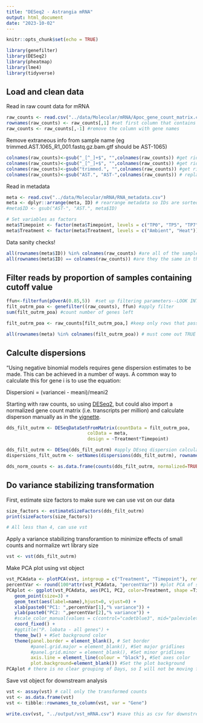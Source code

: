 ```yaml
---
title: "DESeq2 - Astrangia mRNA"
output: html_document
date: "2023-10-02"
---
```


```r
knitr::opts_chunk$set(echo = TRUE)
```

```r
library(genefilter)
library(DESeq2)
library(pheatmap)
library(lme4)
library(tidyverse)
```

## Load and clean data 

Read in raw count data for mRNA 
```r
raw_counts <- read.csv("../data/Molecular/mRNA/Apoc_gene_count_matrix.csv")
rownames(raw_counts) <- raw_counts[,1] #set first column that contains gene names as rownames
raw_counts <- raw_counts[,-1] #remove the column with gene names
```

Remove extraneous info from sample name (eg trimmed.AST.1065_R1_001.fastq.gz.bam.gtf should be AST-1065)
```r
colnames(raw_counts)<-gsub("_[^_]+$", "",colnames(raw_counts)) #get rid of "_001.fastq.gz.bam.gtf"
colnames(raw_counts)<-gsub("_[^_]+$", "",colnames(raw_counts)) #get rid of "_R1"
colnames(raw_counts)<-gsub("trimmed.", "",colnames(raw_counts)) #get rid of "trimmed."
colnames(raw_counts)<-gsub("AST.", "AST-",colnames(raw_counts)) # replace "AST." with "AST-"
```

Read in metadata 
```r
meta <- read.csv("../data/Molecular/mRNA/RNA_metadata.csv")
meta <- dplyr::arrange(meta, ID) # rearrange metadata so IDs are sorted in descending order 
#meta$ID <- gsub("AST-", "AST.", meta$ID)

# Set variables as factors 
meta$Timepoint <- factor(meta$Timepoint, levels = c("TP0", "TP5", "TP7"))
meta$Treatment <- factor(meta$Treatment, levels = c("Ambient", "Heat"))
```

Data sanity checks!
```r
all(rownames(meta$ID)) %in% colnames(raw_counts) #are all of the sample names (rows) in the metadata df in the gene count matrix? Should be TRUE. Says FALSE right now, but a visual inspection shows me that all of them are there...
all(rownames(meta$ID) == colnames(raw_counts)) #are they the same in the same order? Should be TRUE
```

## Filter reads by proportion of samples containing cutoff value 
```r
ffun<-filterfun(pOverA(0.85,5))  #set up filtering parameters--LOOK INTO FILTERING PARAMETERS
filt_outrm_poa <- genefilter((raw_counts), ffun) #apply filter
sum(filt_outrm_poa) #count number of genes left

filt_outrm_poa <- raw_counts[filt_outrm_poa,] #keep only rows that passed filter

all(rownames(meta) %in% colnames(filt_outrm_poa)) # must come out TRUE
```

## Calculte dispersions 

"Using negative binomial models requires gene dispersion estimates to be made. This can be achieved in a number of ways. A common way to calculate this for gene i is to use the equation:

Dispersioni = (variancei - meani)/meani2

Starting with raw counts, so using [DESeq2](http://bioconductor.org/packages/devel/bioc/vignettes/DESeq2/inst/doc/DESeq2.html), but could also import a normalized gene count matrix (i.e. transcripts per million) and calculate disperson manually as in the [vignette](https://cran.r-project.org/web/packages/glmmSeq/vignettes/glmmSeq.html).

```r
dds_filt_outrm <- DESeqDataSetFromMatrix(countData = filt_outrm_poa,
                              colData = meta,
                              design = ~Treatment*Timepoint)

dds_filt_outrm <- DESeq(dds_filt_outrm) #apply DEseq dispersion calculation
dispersions_filt_outrm <- setNames(dispersions(dds_filt_outrm), rownames(filt_outrm_poa)) #save dispersions as vector for each gene

dds_norm_counts <- as.data.frame(counts(dds_filt_outrm, normalized=TRUE)) #save normalized counts from DEseq object for downstream use
```

## Do variance stabilizing transformation 

First, estimate size factors to make sure we can use vst on our data
```r
size_factors <- estimateSizeFactors(dds_filt_outrm)
print(sizeFactors(size_factors))

# All less than 4, can use vst 
```

Apply a variance stabilizing transforamtion to minimize effects of small counts and normalize wrt library size
```r
vst <- vst(dds_filt_outrm)
```

Make PCA plot using vst object 
```r
vst_PCAdata <- plotPCA(vst, intgroup = c("Treatment", "Timepoint"), returnData=TRUE) # create PCA loadings 
percentVar <- round(100*attr(vst_PCAdata, "percentVar")) #plot PCA of samples with all data
PCAplot <- ggplot(vst_PCAdata, aes(PC1, PC2, color=Treatment, shape =Timepoint)) + 
   geom_point(size=3) +
   geom_text(aes(label=name),hjust=0, vjust=0) +
   xlab(paste0("PC1: ",percentVar[1],"% variance")) +
   ylab(paste0("PC2: ",percentVar[2],"% variance")) +
   #scale_color_manual(values = c(control="cadetblue3", mid="palevioletred", high="darkgreen", unknown="black")) +
   coord_fixed() +
   #ggtitle("P. lobata - all genes") +
   theme_bw() + #Set background color
   theme(panel.border = element_blank(), # Set border
         #panel.grid.major = element_blank(), #Set major gridlines
         #panel.grid.minor = element_blank(), #Set minor gridlines
         axis.line = element_line(colour = "black"), #Set axes color
         plot.background=element_blank()) #Set the plot background
PCAplot # there is no clear grouping of Days, so I will not be moving forward with Treatment only as an independent variable in my analysis 
```

Save vst object for downstream analysis 
```r
vst <- assay(vst) # call only the transformed counts
vst <- as.data.frame(vst)
vst <- tibble::rownames_to_column(vst, var = "Gene")

write.csv(vst, "../output/vst_mRNA.csv") #save this as csv for downstream analysis
```


